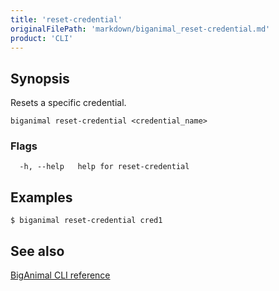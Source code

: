 ```yaml
---
title: 'reset-credential'
originalFilePath: 'markdown/biganimal_reset-credential.md'
product: 'CLI'
---
```



## Synopsis

Resets a specific credential.

```
biganimal reset-credential <credential_name>
```


### Flags

```
  -h, --help   help for reset-credential
```
## Examples

```
$ biganimal reset-credential cred1
```

## See also

 [BigAnimal CLI reference](../cli_reference)